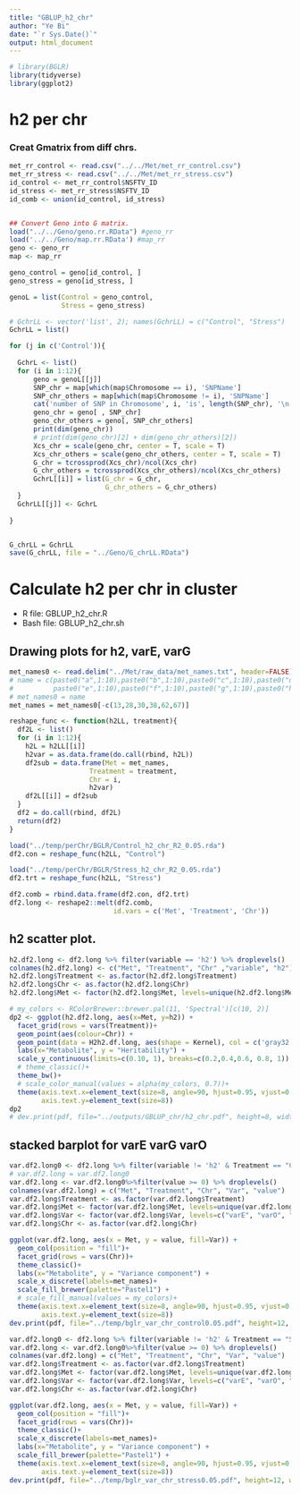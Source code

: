 ```yaml
---
title: "GBLUP_h2_chr"
author: "Ye Bi"
date: "`r Sys.Date()`"
output: html_document
---
```


```r
# library(BGLR)
library(tidyverse)
library(ggplot2)
```


# h2 per chr
### Creat Gmatrix from diff chrs.
```r
met_rr_control <- read.csv("../../Met/met_rr_control.csv")
met_rr_stress <- read.csv("../../Met/met_rr_stress.csv")
id_control <- met_rr_control$NSFTV_ID
id_stress <- met_rr_stress$NSFTV_ID
id_comb <- union(id_control, id_stress)


## Convert Geno into G matrix.
load("../../Geno/geno.rr.RData") #geno_rr
load('../../Geno/map.rr.RData') #map_rr
geno <- geno_rr
map <- map_rr

geno_control = geno[id_control, ] 
geno_stress = geno[id_stress, ] 

genoL = list(Control = geno_control,
             Stress = geno_stress)

# GchrLL <- vector('list', 2); names(GchrLL) = c("Control", "Stress")
GchrLL = list()

for (j in c('Control')){
  
  GchrL <- list()
  for (i in 1:12){
      geno = genoL[[j]]    
      SNP_chr = map[which(map$Chromosome == i), 'SNPName']
      SNP_chr_others = map[which(map$Chromosome != i), 'SNPName']
      cat('number of SNP in Chromosome', i, 'is', length(SNP_chr), '\n')
      geno_chr = geno[ , SNP_chr]
      geno_chr_others = geno[, SNP_chr_others]
      print(dim(geno_chr))
      # print(dim(geno_chr)[2] + dim(geno_chr_others)[2])
      Xcs_chr = scale(geno_chr, center = T, scale = T)
      Xcs_chr_others = scale(geno_chr_others, center = T, scale = T)
      G_chr = tcrossprod(Xcs_chr)/ncol(Xcs_chr)
      G_chr_others = tcrossprod(Xcs_chr_others)/ncol(Xcs_chr_others)
      GchrL[[i]] = list(G_chr = G_chr,
                        G_chr_others = G_chr_others)
  }
  GchrLL[[j]] <- GchrL
  
}


G_chrLL = GchrLL
save(G_chrLL, file = "../Geno/G_chrLL.RData")
```

# Calculate h2 per chr in cluster
- R file: GBLUP_h2_chr.R
- Bash file: GBLUP_h2_chr.sh 


## Drawing plots for h2, varE, varG
```r
met_names0 <- read.delim("../Met/raw_data/met_names.txt", header=FALSE)[,1]
# name = c(paste0("a",1:10),paste0("b",1:10),paste0("c",1:10),paste0("d",1:10),
#          paste0("e",1:10),paste0("f",1:10),paste0("g",1:10),paste0("h",1:3))
# met_names0 = name
met_names = met_names0[-c(13,28,30,38,62,67)]

reshape_func <- function(h2LL, treatment){
  df2L <- list()
  for (i in 1:12){
    h2L = h2LL[[i]]
    h2var = as.data.frame(do.call(rbind, h2L))
    df2sub = data.frame(Met = met_names,
                    Treatment = treatment,
                    Chr = i,
                    h2var)
    df2L[[i]] = df2sub
  }
  df2 = do.call(rbind, df2L)
  return(df2)
}

load("../temp/perChr/BGLR/Control_h2_chr_R2_0.05.rda")
df2.con = reshape_func(h2LL, "Control")

load("../temp/perChr/BGLR/Stress_h2_chr_R2_0.05.rda")
df2.trt = reshape_func(h2LL, "Stress")

df2.comb = rbind.data.frame(df2.con, df2.trt)
df2.long <- reshape2::melt(df2.comb, 
                          id.vars = c('Met', 'Treatment', 'Chr'))
```

## h2 scatter plot.
```r
h2.df2.long <- df2.long %>% filter(variable == 'h2') %>% droplevels()
colnames(h2.df2.long) <- c("Met", "Treatment", "Chr" ,"variable", "h2")
h2.df2.long$Treatment <- as.factor(h2.df2.long$Treatment)
h2.df2.long$Chr <- as.factor(h2.df2.long$Chr)
h2.df2.long$Met <- factor(h2.df2.long$Met, levels=unique(h2.df2.long$Met))

# my_colors <- RColorBrewer::brewer.pal(11, 'Spectral')[c(10, 2)]
dp2 <- ggplot(h2.df2.long, aes(x=Met, y=h2)) +
  facet_grid(rows = vars(Treatment))+
  geom_point(aes(colour=Chr)) +
  geom_point(data = H2h2.df.long, aes(shape = Kernel), col = c('gray32'))+
  labs(x="Metabolite", y = "Heritability") +
  scale_y_continuous(limits=c(0.10, 1), breaks=c(0.2,0.4,0.6, 0.8, 1)) +
  # theme_classic()+
  theme_bw()+
  # scale_color_manual(values = alpha(my_colors, 0.7))+
  theme(axis.text.x=element_text(size=8, angle=90, hjust=0.95, vjust=0.2),
        axis.text.y=element_text(size=8))
dp2
# dev.print(pdf, file="../outputs/GBLUP_chr/h2_chr.pdf", height=8, width=10)
```

## stacked barplot for varE varG varO
```r
var.df2.long0 <- df2.long %>% filter(variable != 'h2' & Treatment == "Control") %>% droplevels()
# var.df2.long = var.df2.long0
var.df2.long <- var.df2.long0%>%filter(value >= 0) %>% droplevels()
colnames(var.df2.long) = c("Met", "Treatment", "Chr", "Var", "value")
var.df2.long$Treatment <- as.factor(var.df2.long$Treatment)
var.df2.long$Met <- factor(var.df2.long$Met, levels=unique(var.df2.long$Met))
var.df2.long$Var <- factor(var.df2.long$Var, levels=c("varE", "varO", "varG"))
var.df2.long$Chr <- as.factor(var.df2.long$Chr)

ggplot(var.df2.long, aes(x = Met, y = value, fill=Var)) +
  geom_col(position = "fill")+
  facet_grid(rows = vars(Chr))+
  theme_classic()+
  labs(x="Metabolite", y = "Variance component") +
  scale_x_discrete(labels=met_names)+
  scale_fill_brewer(palette="Pastel1") +
  # scale_fill_manual(values = my_colors)+
  theme(axis.text.x=element_text(size=8, angle=90, hjust=0.95, vjust=0.2),
        axis.text.y=element_text(size=8))
dev.print(pdf, file="../temp/bglr_var_chr_control0.05.pdf", height=12, width=10)
```

```r
var.df2.long0 <- df2.long %>% filter(variable != 'h2' & Treatment == "Stress") %>% droplevels()
var.df2.long <- var.df2.long0%>%filter(value >= 0) %>% droplevels()
colnames(var.df2.long) = c("Met", "Treatment", "Chr", "Var", "value")
var.df2.long$Treatment <- as.factor(var.df2.long$Treatment)
var.df2.long$Met <- factor(var.df2.long$Met, levels=unique(var.df2.long$Met))
var.df2.long$Var <- factor(var.df2.long$Var, levels=c("varE", "varO", "varG"))
var.df2.long$Chr <- as.factor(var.df2.long$Chr)

ggplot(var.df2.long, aes(x = Met, y = value, fill=Var)) +
  geom_col(position = "fill")+
  facet_grid(rows = vars(Chr))+
  theme_classic()+
  scale_x_discrete(labels=met_names)+
  labs(x="Metabolite", y = "Variance component") +
  scale_fill_brewer(palette="Pastel1") + 
  theme(axis.text.x=element_text(size=8, angle=90, hjust=0.95, vjust=0.2),
        axis.text.y=element_text(size=8))
dev.print(pdf, file="../temp/bglr_var_chr_stress0.05.pdf", height=12, width=10)
```